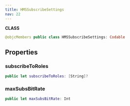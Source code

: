 ```yaml
---
title: HMSSubscribeSettings
nav: 22
---
```


**CLASS**

```swift
@objcMembers public class HMSSubscribeSettings: Codable
```

## Properties

### subscribeToRoles

```swift
public let subscribeToRoles: [String]?
```

### maxSubsBitRate

```swift
public let maxSubsBitRate: Int
```
